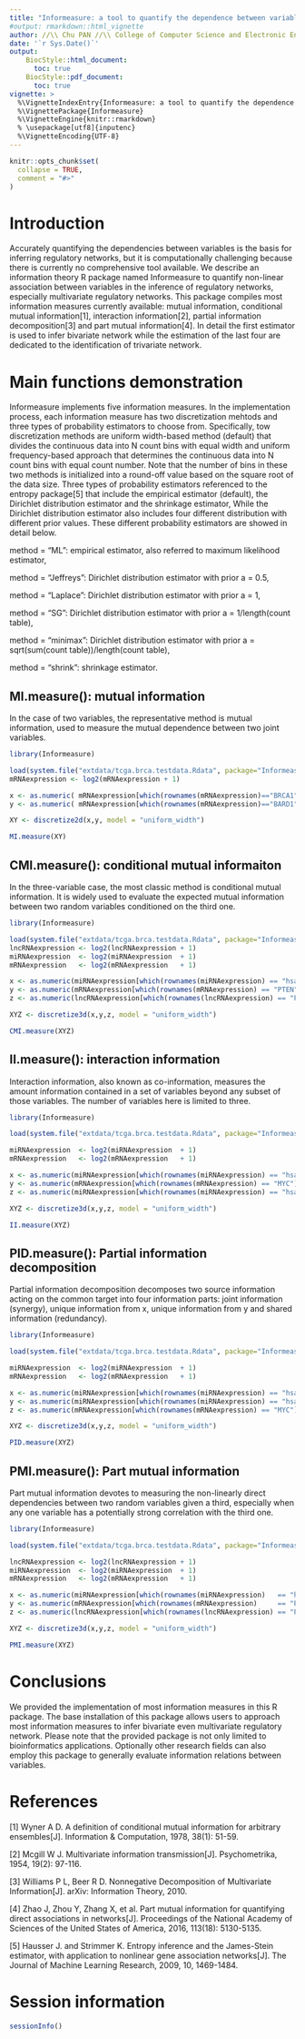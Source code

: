 ```yaml
---
title: "Informeasure: a tool to quantify the dependence between variables in biological regulatory networks from an information theory perspective"
#output: rmarkdown::html_vignette
author: //\\ Chu PAN //\\ College of Computer Science and Electronic Engineering, Hunan University
date: '`r Sys.Date()`'
output:
    BiocStyle::html_document:
      toc: true
    BiocStyle::pdf_document:
      toc: true
vignette: >
  %\VignetteIndexEntry{Informeasure: a tool to quantify the dependence between variables in biological regulatory networks from an information theory perspective}
  %\VignettePackage{Informeasure} 
  %\VignetteEngine{knitr::rmarkdown}
  % \usepackage[utf8]{inputenc} 
  %\VignetteEncoding{UTF-8}
---
```


```r
knitr::opts_chunk$set(
  collapse = TRUE,
  comment = "#>"
)
```

# Introduction
Accurately quantifying the dependencies between variables is the basis for inferring regulatory networks, but it is computationally challenging because there is currently no comprehensive tool available. We describe an information theory R package named Informeasure to quantify non-linear association between variables in the inference of regulatory networks, especially multivariate regulatory networks. This package compiles most information measures currently available: mutual information, conditional mutual information[1], interaction information[2], partial information decomposition[3] and part mutual information[4]. In detail the first estimator is used to infer bivariate network while the estimation of the last four are dedicated to the identification of trivariate network.

# Main functions demonstration
Informeasure implements five information measures. In the implementation process, each information measure has two discretization mehtods and three types of probability estimators to choose from. Specifically, tow discretization methods are uniform width-based method (default) that divides the continuous data into N count bins with equal width and uniform frequency-based approach that determines the continuous data into N count bins with equal count number. Note that the number of bins in these two methods is initialized into a round-off value based on the square root of the data size. Three types of probability estimators referenced to the entropy package[5] that include the empirical estimator (default), the Dirichlet distribution estimator and the shrinkage estimator, While the Dirichlet distribution estimator also includes four different distribution with different prior values. These different probability estimators are showed in detail below. 

method = "ML": empirical estimator, also referred to maximum likelihood estimator, 

method = "Jeffreys": Dirichlet distribution estimator with prior a = 0.5, 

method = "Laplace": Dirichlet distribution estimator with prior a = 1, 

method = "SG": Dirichlet distribution estimator with prior a = 1/length(count table), 

method = "minimax": Dirichlet distribution estimator with prior a = sqrt(sum(count table))/length(count table), 

method = "shrink": shrinkage estimator.

## MI.measure(): mutual information
In the case of two variables, the representative method is mutual information, used to measure the mutual dependence between two joint variables.
```r
library(Informeasure)

load(system.file("extdata/tcga.brca.testdata.Rdata", package="Informeasure"))
mRNAexpression <- log2(mRNAexpression + 1)

x <- as.numeric( mRNAexpression[which(rownames(mRNAexpression)=="BRCA1"), ] )
y <- as.numeric( mRNAexpression[which(rownames(mRNAexpression)=="BARD1"), ] )

XY <- discretize2d(x,y, model = "uniform_width")

MI.measure(XY)
```

## CMI.measure(): conditional mutual informaiton 
In the three-variable case, the most classic method is conditional mutual information. It is widely used to evaluate the expected mutual information between two random variables conditioned on the third one.
```r
library(Informeasure)

load(system.file("extdata/tcga.brca.testdata.Rdata", package="Informeasure"))
lncRNAexpression <- log2(lncRNAexpression + 1)
miRNAexpression  <- log2(miRNAexpression  + 1)
mRNAexpression   <- log2(mRNAexpression   + 1)

x <- as.numeric(miRNAexpression[which(rownames(miRNAexpression) == "hsa-miR-26a-5p"), ])
y <- as.numeric(mRNAexpression[which(rownames(mRNAexpression) == "PTEN"), ])
z <- as.numeric(lncRNAexpression[which(rownames(lncRNAexpression) == "PTENP1"), ])

XYZ <- discretize3d(x,y,z, model = "uniform_width")

CMI.measure(XYZ)
```

## II.measure(): interaction information
Interaction information, also known as co-information, measures the amount information contained in a set of variables beyond any subset of those variables. The number of variables here is limited to three.
```r
library(Informeasure)

load(system.file("extdata/tcga.brca.testdata.Rdata", package="Informeasure"))

miRNAexpression  <- log2(miRNAexpression  + 1)
mRNAexpression   <- log2(mRNAexpression   + 1)

x <- as.numeric(miRNAexpression[which(rownames(miRNAexpression) == "hsa-miR-34a-5p"), ])
y <- as.numeric(mRNAexpression[which(rownames(mRNAexpression) == "MYC"), ])
z <- as.numeric(miRNAexpression[which(rownames(miRNAexpression) == "hsa-miR-34b-5p"), ])

XYZ <- discretize3d(x,y,z, model = "uniform_width")

II.measure(XYZ)
```
## PID.measure(): Partial information decomposition
Partial information decomposition decomposes two source information acting on the common target into four information parts: joint information (synergy), unique information from x, unique information from y and shared information (redundancy). 
```r
library(Informeasure)

load(system.file("extdata/tcga.brca.testdata.Rdata", package="Informeasure"))

miRNAexpression  <- log2(miRNAexpression  + 1)
mRNAexpression   <- log2(mRNAexpression   + 1)

x <- as.numeric(miRNAexpression[which(rownames(miRNAexpression) == "hsa-miR-34a-5p"), ])
y <- as.numeric(miRNAexpression[which(rownames(miRNAexpression) == "hsa-miR-34b-5p"), ])
z <- as.numeric(mRNAexpression[which(rownames(mRNAexpression) == "MYC"), ])

XYZ <- discretize3d(x,y,z, model = "uniform_width")

PID.measure(XYZ)
```
## PMI.measure(): Part mutual information 
Part mutual information devotes to measuring the non-linearly direct dependencies between two random variables given a third, especially when any one variable has a potentially strong correlation with the third one. 
```r
library(Informeasure)

load(system.file("extdata/tcga.brca.testdata.Rdata", package="Informeasure"))

lncRNAexpression <- log2(lncRNAexpression + 1)
miRNAexpression  <- log2(miRNAexpression  + 1)
mRNAexpression   <- log2(mRNAexpression   + 1)

x <- as.numeric(miRNAexpression[which(rownames(miRNAexpression)   == "hsa-miR-26a-5p"), ])
y <- as.numeric(mRNAexpression[which(rownames(mRNAexpression)     == "PTEN"), ])
z <- as.numeric(lncRNAexpression[which(rownames(lncRNAexpression) == "PTENP1"), ])

XYZ <- discretize3d(x,y,z, model = "uniform_width")

PMI.measure(XYZ)
```

# Conclusions
We provided the implementation of most information measures in this R package. The base installation of this package allows users to approach most information measures to infer bivariate even multivariate regulatory network. Please note that the provided package is not only limited to bioinformatics applications. Optionally other research fields can also employ this package to generally evaluate information relations between variables.

# References
[1] Wyner A D. A definition of conditional mutual information for arbitrary ensembles[J]. Information & Computation, 1978, 38(1): 51-59.

[2] Mcgill W J. Multivariate information transmission[J]. Psychometrika, 1954, 19(2): 97-116. 

[3] Williams P L, Beer R D. Nonnegative Decomposition of Multivariate Information[J]. arXiv: Information Theory, 2010.

[4] Zhao J, Zhou Y, Zhang X, et al. Part mutual information for quantifying direct associations in networks[J]. Proceedings of the National Academy of Sciences of the United States of America, 2016, 113(18): 5130-5135.

[5] Hausser J. and Strimmer K. Entropy inference and the James-Stein estimator, with application to nonlinear gene association networks[J]. The Journal of Machine Learning Research, 2009, 10, 1469-1484.



# Session information
```r
sessionInfo()
```
